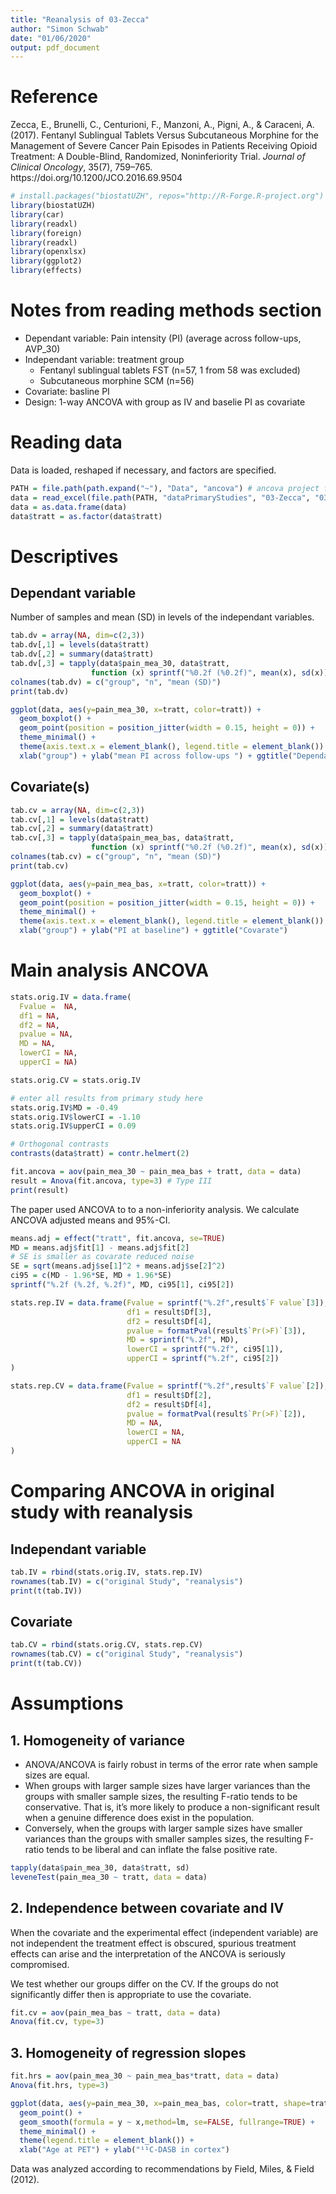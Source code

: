 ```yaml
---
title: "Reanalysis of 03-Zecca"
author: "Simon Schwab"
date: "01/06/2020"
output: pdf_document
---
```


# Reference
Zecca, E., Brunelli, C., Centurioni, F., Manzoni, A., Pigni, A., & Caraceni, A. (2017). Fentanyl Sublingual Tablets Versus Subcutaneous Morphine for the Management of Severe Cancer Pain Episodes in Patients Receiving Opioid Treatment: A Double-Blind, Randomized, Noninferiority Trial. *Journal of Clinical Oncology*, 35(7), 759–765. https://doi.org/10.1200/JCO.2016.69.9504

```r
# install.packages("biostatUZH", repos="http://R-Forge.R-project.org")
library(biostatUZH)
library(car)
library(readxl)
library(foreign)
library(readxl)
library(openxlsx)
library(ggplot2)
library(effects)
```

# Notes from reading methods section
* Dependant variable: Pain intensity (PI) (average across follow-ups, AVP_30)
* Independant variable: treatment group
  * Fentanyl sublingual tablets FST (n=57, 1 from 58 was excluded)
  * Subcutaneous morphine SCM (n=56)
* Covariate: basline PI
* Design: 1-way ANCOVA with group as IV and baselie PI as covariate

# Reading data
Data is loaded, reshaped if necessary, and factors are specified.
```r
PATH = file.path(path.expand("~"), "Data", "ancova") # ancova project folder
data = read_excel(file.path(PATH, "dataPrimaryStudies", "03-Zecca", "03-Zecca.xls"))
data = as.data.frame(data)
data$tratt = as.factor(data$tratt)
```

# Descriptives
## Dependant variable
Number of samples and mean (SD) in levels of the independant variables.
```r
tab.dv = array(NA, dim=c(2,3))
tab.dv[,1] = levels(data$tratt)
tab.dv[,2] = summary(data$tratt)
tab.dv[,3] = tapply(data$pain_mea_30, data$tratt, 
                  function (x) sprintf("%0.2f (%0.2f)", mean(x), sd(x)))
colnames(tab.dv) = c("group", "n", "mean (SD)")
print(tab.dv)
```

```r
ggplot(data, aes(y=pain_mea_30, x=tratt, color=tratt)) +
  geom_boxplot() +
  geom_point(position = position_jitter(width = 0.15, height = 0)) +
  theme_minimal() +
  theme(axis.text.x = element_blank(), legend.title = element_blank()) +
  xlab("group") + ylab("mean PI across follow-ups ") + ggtitle("Dependant variable")
```

## Covariate(s)
```r
tab.cv = array(NA, dim=c(2,3))
tab.cv[,1] = levels(data$tratt)
tab.cv[,2] = summary(data$tratt)
tab.cv[,3] = tapply(data$pain_mea_bas, data$tratt, 
                  function (x) sprintf("%0.2f (%0.2f)", mean(x), sd(x)))
colnames(tab.cv) = c("group", "n", "mean (SD)")
print(tab.cv)
```

```r
ggplot(data, aes(y=pain_mea_bas, x=tratt, color=tratt)) +
  geom_boxplot() +
  geom_point(position = position_jitter(width = 0.15, height = 0)) +
  theme_minimal() +
  theme(axis.text.x = element_blank(), legend.title = element_blank()) +
  xlab("group") + ylab("PI at baseline") + ggtitle("Covarate")
```

# Main analysis ANCOVA
```r
stats.orig.IV = data.frame(
  Fvalue =  NA,
  df1 = NA,
  df2 = NA,
  pvalue = NA,
  MD = NA,
  lowerCI = NA,
  upperCI = NA)

stats.orig.CV = stats.orig.IV

# enter all results from primary study here
stats.orig.IV$MD = -0.49
stats.orig.IV$lowerCI = -1.10
stats.orig.IV$upperCI = 0.09
```

```r
# Orthogonal contrasts
contrasts(data$tratt) = contr.helmert(2) 

fit.ancova = aov(pain_mea_30 ~ pain_mea_bas + tratt, data = data)
result = Anova(fit.ancova, type=3) # Type III
print(result)
```

The paper used ANCOVA to to a non-inferiority analysis. We calculate ANCOVA adjusted means and 95%-CI.
```r
means.adj = effect("tratt", fit.ancova, se=TRUE)
MD = means.adj$fit[1] - means.adj$fit[2] 
# SE is smaller as covarate reduced noise
SE = sqrt(means.adj$se[1]^2 + means.adj$se[2]^2)
ci95 = c(MD - 1.96*SE, MD + 1.96*SE)
sprintf("%.2f (%.2f, %.2f)", MD, ci95[1], ci95[2])
```

```r
stats.rep.IV = data.frame(Fvalue = sprintf("%.2f",result$`F value`[3]),
                          df1 = result$Df[3],
                          df2 = result$Df[4],
                          pvalue = formatPval(result$`Pr(>F)`[3]),
                          MD = sprintf("%.2f", MD),
                          lowerCI = sprintf("%.2f", ci95[1]),
                          upperCI = sprintf("%.2f", ci95[2])
)

stats.rep.CV = data.frame(Fvalue = sprintf("%.2f",result$`F value`[2]),
                          df1 = result$Df[2],
                          df2 = result$Df[4],
                          pvalue = formatPval(result$`Pr(>F)`[2]),
                          MD = NA,
                          lowerCI = NA,
                          upperCI = NA
)
```

# Comparing ANCOVA in original study with reanalysis
## Independant variable
```r
tab.IV = rbind(stats.orig.IV, stats.rep.IV)
rownames(tab.IV) = c("original Study", "reanalysis")
print(t(tab.IV))
```

## Covariate
```r
tab.CV = rbind(stats.orig.CV, stats.rep.CV)
rownames(tab.CV) = c("original Study", "reanalysis")
print(t(tab.CV))
```

# Assumptions
## 1.  Homogeneity of variance
* ANOVA/ANCOVA is fairly robust in terms of the error rate when sample sizes are equal.
* When groups with larger sample sizes have larger variances than the groups with smaller sample sizes, the resulting F-ratio tends to be conservative. That is, it's more likely to produce a non-significant result when a genuine difference does exist in the population.
* Conversely, when the groups with larger sample sizes have smaller variances than the groups with smaller samples sizes, the resulting F-ratio tends to be liberal and can inflate the false positive rate.
```r
tapply(data$pain_mea_30, data$tratt, sd)
leveneTest(pain_mea_30 ~ tratt, data = data)
```


## 2.  Independence between covariate and IV
When the covariate and the experimental effect (independent variable) are not independent the treatment effect is obscured, spurious treatment effects can arise and the interpretation of the ANCOVA is seriously compromised.

We test whether our groups differ on the CV. If the groups do not significantly differ then is appropriate to use the covariate.
```r
fit.cv = aov(pain_mea_bas ~ tratt, data = data) 
Anova(fit.cv, type=3)
```


## 3. Homogeneity of regression slopes
```r
fit.hrs = aov(pain_mea_30 ~ pain_mea_bas*tratt, data = data)
Anova(fit.hrs, type=3)
```

```r
ggplot(data, aes(y=pain_mea_30, x=pain_mea_bas, color=tratt, shape=tratt)) +
  geom_point() +
  geom_smooth(formula = y ~ x,method=lm, se=FALSE, fullrange=TRUE) +
  theme_minimal() +
  theme(legend.title = element_blank()) +
  xlab("Age at PET") + ylab("¹¹C-DASB in cortex")
```


Data was analyzed according to recommendations by Field, Miles, & Field (2012).